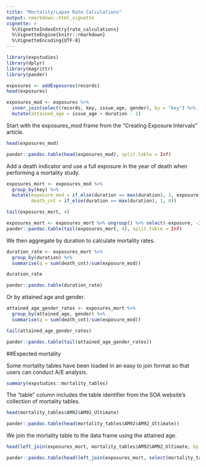 ---
title: "Mortality/Lapse Rate Calculations"
output: rmarkdown::html_vignette
vignette: >
  %\VignetteIndexEntry{rate_calculations}
  %\VignetteEngine{knitr::rmarkdown}
  %\VignetteEncoding{UTF-8}
---

```{r include = FALSE}
library(expstudies)
library(dplyr)
library(magrittr)
library(pander)

exposures <- addExposures(records)
head(exposures)

exposures_mod <- exposures %>% 
  inner_join(select(records, key, issue_age, gender), by = "key") %>%
  mutate(attained_age = issue_age + duration - 1)
```
Start with the exposures_mod frame from the "Creating Exposure Intervals" article.
```{r, results = "hide"}
head(exposures_mod)
```
```{r, results = "asis", echo = FALSE}
pander::pandoc.table(head(exposures_mod), split.table = Inf)
```

Add a death indicator and use a full exposure in the year of death when performing a mortality study.
```{r, results = "hide"}
exposures_mort <- exposures_mod %>% 
  group_by(key) %>% 
  mutate(exposure_mod = if_else(duration == max(duration), 1, exposure), 
         death_cnt = if_else(duration == max(duration), 1, 0)) 

tail(exposures_mort, 4)
```
```{r, results = "asis", echo = FALSE}
exposures_mort <- exposures_mort %>% ungroup() %>% select(-exposure, -issue_age)
pander::pandoc.table(tail(exposures_mort, 4), split.table = Inf)
```
We then aggregate by duration to calculate mortality rates.
```{r, results = "hide"}
duration_rate <- exposures_mort %>% 
  group_by(duration) %>% 
  summarise(q = sum(death_cnt)/sum(exposure_mod))

duration_rate
```
```{r, results = "asis", echo = FALSE}
pander::pandoc.table(duration_rate)
```
Or by attained age and gender.
```{r, results = "hide"}
attained_age_gender_rates <- exposures_mort %>% 
  group_by(attained_age, gender) %>% 
  summarise(q = sum(death_cnt)/sum(exposure_mod))

tail(attained_age_gender_rates)
```
```{r, results = "asis", echo = FALSE}
pander::pandoc.table(tail(attained_age_gender_rates))
```

##Expected mortality

Some mortality tables have been loaded in an easy to join format so that users can conduct A/E analysis.
```{r}
summary(expstudies::mortality_tables)
```
The "table" column includes the table identifier from the SOA website's collection of mortality tables.
```{r, results = "hide"}
head(mortality_tables$AM92$AM92_Ultimate)
```
```{r, results = "asis", echo = FALSE}
pander::pandoc.table(head(mortality_tables$AM92$AM92_Ultimate))
```
We join the mortality table to the data frame using the attained age.
```{r, results = "hide"}
head(left_join(exposures_mort, mortality_tables$AM92$AM92_Ultimate, by = "attained_age"))
```
```{r, results = "asis", echo = FALSE}
pander::pandoc.table(head(left_join(exposures_mort, select(mortality_tables$AM92$AM92_Ultimate, -table), by = "attained_age")), split.table = Inf)
```
